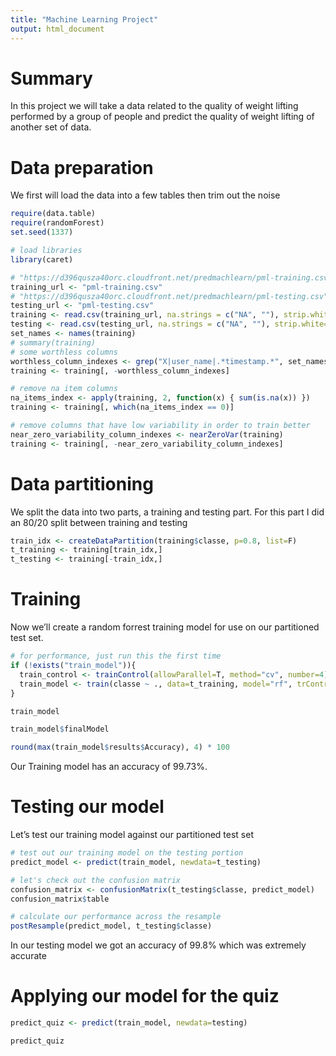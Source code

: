 ```yaml
---
title: "Machine Learning Project"
output: html_document
---
```


# Summary

In this project we will take a data related to the quality of weight lifting performed by a group of people and predict the quality of weight lifting of another set of data.


# Data preparation

We first will load the data into a few tables then trim out the noise

```r
require(data.table)
require(randomForest)
set.seed(1337)

# load libraries
library(caret)

# "https://d396qusza40orc.cloudfront.net/predmachlearn/pml-training.csv"
training_url <- "pml-training.csv"
# "https://d396qusza40orc.cloudfront.net/predmachlearn/pml-testing.csv"
testing_url <- "pml-testing.csv"
training <- read.csv(training_url, na.strings = c("NA", ""), strip.white=T)
testing <- read.csv(testing_url, na.strings = c("NA", ""), strip.white=T)
set_names <- names(training)
# summary(training)
# some worthless columns
worthless_column_indexes <- grep("X|user_name|.*timestamp.*", set_names)
training <- training[, -worthless_column_indexes]

# remove na item columns
na_items_index <- apply(training, 2, function(x) { sum(is.na(x)) })
training <- training[, which(na_items_index == 0)]

# remove columns that have low variability in order to train better
near_zero_variability_column_indexes <- nearZeroVar(training)
training <- training[, -near_zero_variability_column_indexes]

```

# Data partitioning

We split the data into two parts, a training and testing part.  For this part I did an 80/20 split between training and testing

```r

train_idx <- createDataPartition(training$classe, p=0.8, list=F)
t_training <- training[train_idx,]
t_testing <- training[-train_idx,]

```

# Training 

Now we'll create a random forrest training model for use on our partitioned test set.

```r


# for performance, just run this the first time
if (!exists("train_model")){
  train_control <- trainControl(allowParallel=T, method="cv", number=4)
  train_model <- train(classe ~ ., data=t_training, model="rf", trControl=train_control)
}

train_model

train_model$finalModel

round(max(train_model$results$Accuracy), 4) * 100


```

Our Training model has an accuracy of 99.73%.

# Testing our model

Let's test our training model against our partitioned test set

```r

# test out our training model on the testing portion
predict_model <- predict(train_model, newdata=t_testing)

# let's check out the confusion matrix
confusion_matrix <- confusionMatrix(t_testing$classe, predict_model)
confusion_matrix$table

# calculate our performance across the resample
postResample(predict_model, t_testing$classe)

```

In our testing model we got an accuracy of 99.8% which was extremely accurate

# Applying our model for the quiz

```r
predict_quiz <- predict(train_model, newdata=testing)

predict_quiz

```